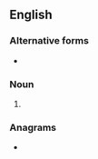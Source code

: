 {{also|sea birds}}
==English==

===Alternative forms===
* {{l|en|sea-birds}}

===Noun===
{{head|en|noun form}}

# {{plural of|en|seabird}}

===Anagrams===
* {{anagrams|en|a=abdeirss|sidebars}}